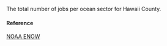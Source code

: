 The total number of jobs per ocean sector for Hawaii County.

#### Reference

[NOAA ENOW](https://coast.noaa.gov/digitalcoast/tools/enow.html)